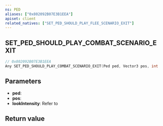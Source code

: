 ```yaml
---
ns: PED
aliases: ["0x802092B07E3B1EEA"]
apiset: client
related_natives: ["SET_PED_SHOULD_PLAY_FLEE_SCENARIO_EXIT"]
---
```

## SET_PED_SHOULD_PLAY_COMBAT_SCENARIO_EXIT

```c
// 0x802092B07E3B1EEA
Any SET_PED_SHOULD_PLAY_COMBAT_SCENARIO_EXIT(Ped ped, Vector3 pos, int lookIntensity);
```


## Parameters
* **ped**:
* **pos**:
* **lookIntensity**: Refer to <EmbeddedEnum name="eLookIntensity" />

## Return value